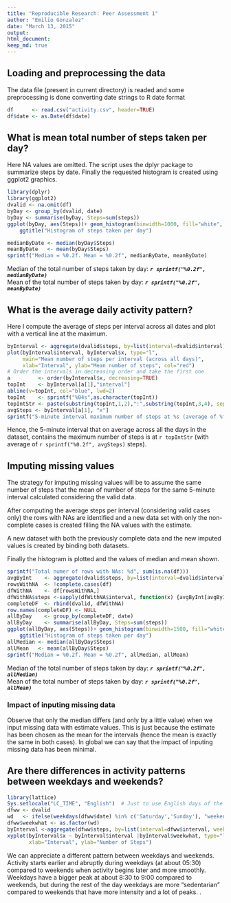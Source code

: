 ```yaml
---
title: "Reproducible Research: Peer Assessment 1"
author: "Emilio Gonzalez"
date: "March 13, 2015"
output:     
html_document:
keep_md: true
---
```



## Loading and preprocessing the data
The data file (present in current directory) is readed and some preprocessing is done converting date strings to R date format
```r
df      <- read.csv("activity.csv", header=TRUE)
df$date <- as.Date(df$date)
```
## What is mean total number of steps taken per day?
Here NA values are omitted. The script uses the dplyr package to summarize steps by date.
Finally the requested histogram is created using ggplot2 graphics.

```r
library(dplyr)
library(ggplot2)
dvalid <- na.omit(df)
byDay <- group_by(dvalid, date)
byDay <- summarise(byDay, Steps=sum(steps))
ggplot(byDay, aes(Steps))+ geom_histogram(binwidth=1000, fill="white", colour="black") +
    ggtitle("Histogram of steps taken per day") 

medianByDate <- median(byDay$Steps)
meanByDate   <- mean(byDay$Steps)
sprintf("Median = %0.2f. Mean = %0.2f", medianByDate, meanByDate)
```
Median of the total number of steps taken by day: ***`r sprintf("%0.2f", medianByDate)`***   
Mean of the total number of steps taken by day: ***`r sprintf("%0.2f", meanByDate)`*** 

## What is the average daily activity pattern?
Here I compute the average of steps per interval across all dates and plot with a vertical line at the maximum.
```r
byInterval <- aggregate(dvalid$steps, by=list(interval=dvalid$interval), FUN=mean)
plot(byInterval$interval, byInterval$x, type="l", 
     main="Mean number of steps per interval (across all days)", 
     xlab="Interval", ylab="Mean number of steps", col="red")
# Order the intervals in decreasing order and take the first one
a         <- order(byInterval$x, decreasing=TRUE)
topInt    <- byInterval[a[1],"interval"]
abline(v=topInt, col="blue", lwd=2)
topInt    <- sprintf("%04s",as.character(topInt))
topIntStr <- paste(substring(topInt,1,2),":",substring(topInt,3,4), sep="")
avgSteps <- byInterval[a[1], "x"]
sprintf("5-minute interval maximum number of steps at %s (average of %f steps)", topIntStr, avgSteps)
```
Hence, the 5-minute interval that on average across all the days in the dataset, contains the maximum number of steps is at `r topIntStr` (with average of `r sprintf("%0.2f", avgSteps)` steps).

## Imputing missing values

The strategy for imputing missing values will be to assume the same number of steps that the mean of number of steps for the same 5-minute interval calculated considering the valid data.

After computing the average steps per interval (considering valid cases only) the rows with NAs are identified and a new data set with only the non-complete cases is created filling the NA values with the estimate. 

A new dataset with both the previously complete data and the new imputed values is created by binding both datasets.

Finally the histogram is plotted and the values of median and mean shown.

```r
sprintf("Total numer of rows with NAs: %d", sum(is.na(df)))
avgByInt    <- aggregate(dvalid$steps, by=list(interval=dvalid$interval), FUN=mean)
rowsWithNA  <- !complete.cases(df)
dfWithNA    <- df[rowsWithNA,]
dfWithNA$steps <-sapply(dfWithNA$interval, function(x) {avgByInt[avgByInt$interval==x,"x"]})
completeDF  <- rbind(dvalid, dfWithNA)
row.names(completeDF) <- NULL
allByDay    <- group_by(completeDF, date)
allByDay    <- summarise(allByDay, Steps=sum(steps))
ggplot(allByDay, aes(Steps))+ geom_histogram(binwidth=1500, fill="white", colour="black") +
    ggtitle("Histogram of steps taken per day")    
allMedian <- median(allByDay$Steps)
allMean   <- mean(allByDay$Steps)
sprintf("Median = %0.2f. Mean = %0.2f", allMedian, allMean)
```
Median of the total number of steps taken by day: ***`r sprintf("%0.2f", allMedian)`***   
Mean of the total number of steps taken by day: ***`r sprintf("%0.2f", allMean)`*** 

### Impact of inputing missing data
Observe that only the median differs (and only by a little value) when we input missing data with estimate values.
This is just because the estimate has been chosen as the mean for the intervals (hence the mean is exactly the same in both cases). In global we can say that the impact of inputing missing data has been minimal.


## Are there differences in activity patterns between weekdays and weekends?
```r
library(lattice)
Sys.setlocale("LC_TIME", "English")  # Just to use English days of the week
dfww <- dvalid
wd   <- ifelse(weekdays(dfww$date) %in% c('Saturday','Sunday'), "weekend", "weekday" )
dfww$weekwhat <- as.factor(wd)
byInterval <-aggregate(dfww$steps, by=list(interval=dfww$interval, weekwhat=dfww$weekwhat), FUN=mean)
xyplot(byInterval$x ~ byInterval$interval |byInterval$weekwhat, type="l", layout=c(1,2), 
       xlab="Interval", ylab="Number of Steps")

```

We can appreciate a different pattern between weekdays and weekends.  
Activity starts earlier and abruptly during weekdays (at about 05:30) compared to weekends when activity begins later and more smoothly. Weekdays have a bigger peak at about 8:30 to 9:00 compared to weekends, but during the rest of the day weekdays are more "sedentarian" compared to weekends that have more intensity and a lot of peaks. .
